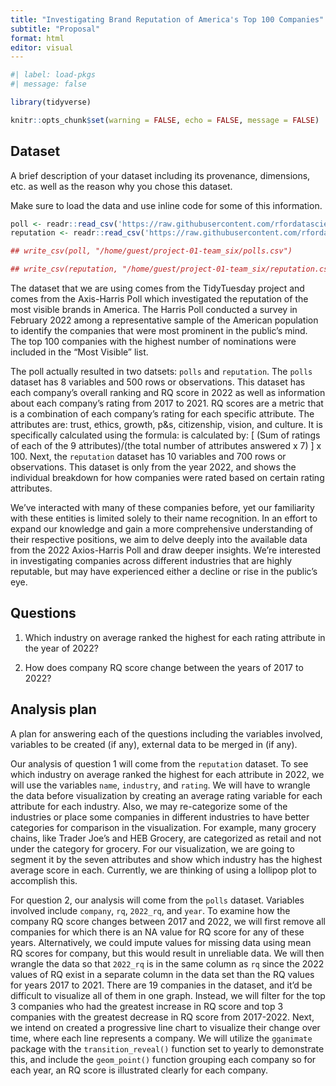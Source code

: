 ```yaml
---
title: "Investigating Brand Reputation of America's Top 100 Companies"
subtitle: "Proposal"
format: html
editor: visual
---
```


```r
#| label: load-pkgs
#| message: false

library(tidyverse)
```

```r
knitr::opts_chunk$set(warning = FALSE, echo = FALSE, message = FALSE)
```

## Dataset

A brief description of your dataset including its provenance, dimensions, etc. as well as the reason why you chose this dataset.

Make sure to load the data and use inline code for some of this information.

```r
poll <- readr::read_csv('https://raw.githubusercontent.com/rfordatascience/tidytuesday/master/data/2022/2022-05-31/poll.csv') 
reputation <- readr::read_csv('https://raw.githubusercontent.com/rfordatascience/tidytuesday/master/data/2022/2022-05-31/reputation.csv')
```

```r
## write_csv(poll, "/home/guest/project-01-team_six/polls.csv")
```

```r
## write_csv(reputation, "/home/guest/project-01-team_six/reputation.csv")
```

The dataset that we are using comes from the TidyTuesday project and comes from the Axis-Harris Poll which investigated the reputation of the most visible brands in America. The Harris Poll conducted a survey in February 2022 among a representative sample of the American population to identify the companies that were most prominent in the public's mind. The top 100 companies with the highest number of nominations were included in the "Most Visible" list.

The poll actually resulted in two datsets: `polls` and `reputation`. The `polls` dataset has 8 variables and 500 rows or observations. This dataset has each company's overall ranking and RQ score in 2022 as well as information about each company's rating from 2017 to 2021. RQ scores are a metric that is a combination of each company's rating for each specific attribute. The attributes are: trust, ethics, growth, p&s, citizenship, vision, and culture. It is specifically calculated using the formula: is calculated by: \[ (Sum of ratings of each of the 9 attributes)/(the total number of attributes answered x 7) \] x 100. Next, the `reputation` dataset has 10 variables and 700 rows or observations. This dataset is only from the year 2022, and shows the individual breakdown for how companies were rated based on certain rating attributes.

We've interacted with many of these companies before, yet our familiarity with these entities is limited solely to their name recognition. In an effort to expand our knowledge and gain a more comprehensive understanding of their respective positions, we aim to delve deeply into the available data from the 2022 Axios-Harris Poll and draw deeper insights. We're interested in investigating companies across different industries that are highly reputable, but may have experienced either a decline or rise in the public's eye.

## Questions

1.  Which industry on average ranked the highest for each rating attribute in the year of 2022?

2.  How does company RQ score change between the years of 2017 to 2022?

## Analysis plan

A plan for answering each of the questions including the variables involved, variables to be created (if any), external data to be merged in (if any).

Our analysis of question 1 will come from the `reputation` dataset. To see which industry on average ranked the highest for each attribute in 2022, we will use the variables `name`, `industry`, and `rating`. We will have to wrangle the data before visualization by creating an average rating variable for each attribute for each industry. Also, we may re-categorize some of the industries or place some companies in different industries to have better categories for comparison in the visualization. For example, many grocery chains, like Trader Joe's and HEB Grocery, are categorized as retail and not under the category for grocery. For our visualization, we are going to segment it by the seven attributes and show which industry has the highest average score in each. Currently, we are thinking of using a lollipop plot to accomplish this.

For question 2, our analysis will come from the `polls` dataset. Variables involved include `company`, `rq`, `2022_rq`, and `year`. To examine how the company RQ score changes between 2017 and 2022, we will first remove all companies for which there is an NA value for RQ score for any of these years. Alternatively, we could impute values for missing data using mean RQ scores for company, but this would result in unreliable data. We will then wrangle the data so that `2022_rq` is in the same column as `rq` since the 2022 values of RQ exist in a separate column in the data set than the RQ values for years 2017 to 2021. There are 19 companies in the dataset, and it'd be difficult to visualize all of them in one graph. Instead, we will filter for the top 3 companies who had the greatest increase in RQ score and top 3 companies with the greatest decrease in RQ score from 2017-2022. Next, we intend on created a progressive line chart to visualize their change over time, where each line represents a company. We will utilize the `gganimate` package with the `transition_reveal()` function set to yearly to demonstrate this, and include the `geom_point()` function grouping each company so for each year, an RQ score is illustrated clearly for each company.
